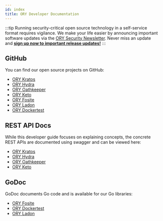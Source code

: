```yaml
---
id: index
title: ORY Developer Documentation
---
```


:::tip Running security-critical open source technology in a self-service format
requires vigilance. We make your life easier by announcing important software
updates via the
[ORY Security Newsletter](https://ory.us10.list-manage.com/subscribe?u=ffb1a878e4ec6c0ed312a3480&id=f605a41b53).
Never miss an update and
**[sign up now to important release updates!](https://ory.us10.list-manage.com/subscribe?u=ffb1a878e4ec6c0ed312a3480&id=f605a41b53)**
:::

## GitHub

You can find our open source projects on GitHub:

- [ORY Kratos](https://github.com/ory/kratos)
- [ORY Hydra](https://github.com/ory/hydra)
- [ORY Oathkeeper](https://github.com/ory/oathkeeper)
- [ORY Keto](https://github.com/ory/keto)
- [ORY Fosite](https://github.com/ory/fosite)
- [ORY Ladon](https://github.com/ory/ladon)
- [ORY Dockertest](https://github.com/ory/dockertest)

## REST API Docs

While this developer guide focuses on explaining concepts, the concrete REST
APIs are documented using swagger and can be viewed here:

- [ORY Kratos](https://www.ory.sh/kratos/docs/reference/api)
- [ORY Hydra](https://www.ory.sh/hydra/docs/reference/api)
- [ORY Oathkeeper](https://www.ory.sh/oathkeeper/docs/reference/api)
- [ORY Keto](https://www.ory.sh/keto/docs/reference/api)

## GoDoc

GoDoc documents Go code and is available for our Go libraries:

- [ORY Fosite](https://godoc.org/github.com/ory/fosite)
- [ORY Dockertest](https://godoc.org/github.com/ory/dockertest)
- [ORY Ladon](https://godoc.org/github.com/ory/ladon)
